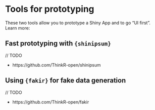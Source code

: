 # Tools for prototyping {#proto}

These two tools allow you to prototype a Shiny App and to go "UI first". 
Learn more: 

## Fast prototyping with `{shinipsum}`

// TODO

+ https://github.com/ThinkR-open/shinipsum

## Using `{fakir}` for fake data generation

// TODO

+ https://github.com/ThinkR-open/fakir